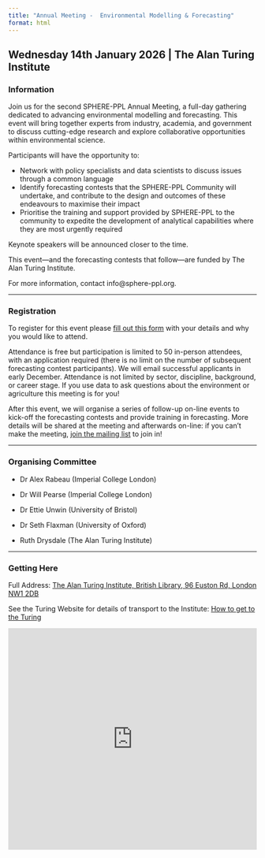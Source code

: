 ```yaml
---
title: "Annual Meeting -  Environmental Modelling & Forecasting"
format: html
---
```


## **Wednesday 14th January 2026** \| **The Alan Turing Institute**

### Information

Join us for the second SPHERE-PPL Annual Meeting, a full-day gathering dedicated to advancing environmental modelling and forecasting. This event will bring together experts from industry, academia, and government to discuss cutting-edge research and explore collaborative opportunities within environmental science. 


Participants will have the opportunity to:

-   Network with policy specialists and data scientists to discuss issues through a common language
-   Identify forecasting contests that the SPHERE-PPL Community will undertake, and contribute to the design and outcomes of these endeavours to maximise their impact
-   Prioritise the training and support provided by SPHERE-PPL to the community to expedite the development of analytical capabilities where they are most urgently required


Keynote speakers will be announced closer to the time.

This event—and the forecasting contests that follow—are funded by The Alan Turing Institute.

For more information, contact info@sphere-ppl.org.


------------------------------------------------------------------------

### Registration {#sec-reg}

To register for this event please [fill out this form](https://forms.gle/iy6jC3Xg3QrTjBM67) with your details and why you would like to attend.

Attendance is free but participation is limited to 50 in-person attendees, with an application required (there is no limit on the number of subsequent forecasting contest participants). We will email successful applicants in early December. Attendance is not limited by sector, discipline, background, or career stage. If you use data to ask questions about the environment or agriculture this meeting is for you!

After this event, we will organise a series of follow-up on-line events to kick-off the forecasting contests and provide training in forecasting. More details will be shared at the meeting and afterwards on-line: if you can't make the meeting, [join the mailing list](https://sphere-ppl.org/pages/get_involved.html) to join in!


------------------------------------------------------------------------

### Organising Committee

-   Dr Alex Rabeau (Imperial College London)

-   Dr Will Pearse (Imperial College London)

-   Dr Ettie Unwin (University of Bristol)

-   Dr Seth Flaxman (University of Oxford)

-   Ruth Drysdale (The Alan Turing Institute)

------------------------------------------------------------------------

### Getting Here

Full Address: [The Alan Turing Institute, British Library, 96 Euston Rd, London NW1 2DB](https://www.google.com/maps/dir//The+Alan+Turing+Institute,+British+Library,+96+Euston+Road,+London+NW1+2DB,+UK/@51.5293496,-0.1275516,15z/data=!4m8!4m7!1m0!1m5!1m1!1s0x48761b3b76b07c15:0xa6f7b8acf648fffd!2m2!1d-0.1275068!2d51.5293052?entry=ttu&g_ep=EgoyMDI0MTAwOS4wIKXMDSoASAFQAw%3D%3D)

See the Turing Website for details of transport to the Institute: [How to get to the Turing](https://www.turing.ac.uk/contact-us/how-get-alan-turing-institute)

<iframe src="https://www.google.com/maps/embed?pb=!1m14!1m8!1m3!1d4964.232238591681!2d-0.127273!3d51.52943!3m2!1i1024!2i768!4f13.1!3m3!1m2!1s0x48761b3b76b07c15%3A0xa6f7b8acf648fffd!2sThe%20Alan%20Turing%20Institute!5e0!3m2!1sen!2sus!4v1728983699168!5m2!1sen!2sus" width="100%" height="450" style="border:0;" allowfullscreen loading="lazy" referrerpolicy="no-referrer-when-downgrade">

</iframe>
